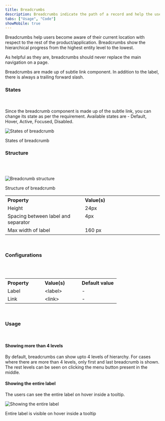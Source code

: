```yaml
---
title: Breadcrumbs
description: Breadcrumbs indicate the path of a record and help the users to navigate back to the parent record.
tabs: ["Usage", "Code"]
showMobile: true
---
```


Breadcrumbs help users become aware of their current location with respect to the rest of the product/application. Breadcrumbs show the hierarchical progress from the highest entity level to the lowest.

As helpful as they are, breadcrumbs should never replace the main navigation on a page.

Breadcrumbs are made up of subtle link component. In addition to the label, there is always a trailing forward slash.
<br/>

<Preview name="components-breadcrumbs-variants-less-than-4-levels--less-than-4-levels" />

### States
<br/>
<br/>
Since the breadcrumb component is made up of the subtle link, you can change its state as per the requirement. Available states are - Default, Hover, Active, Focused, Disabled.

![States of breadcrumb](./images/breadcrumb-2.png)
<Caption> States of breadcrumb </Caption>

### Structure
<br/>
<br/>


![Breadcrumb structure](./images/breadcrumb-structure.png)
<Caption> Structure of breadcrumb </Caption>

<br/>

<table style="width: 100%">
 <tbody>
  <tr>
    <th style="width:50%; text-align: left;">Property</th>
    <th style="width:50%; text-align: left;">Value(s)</th>
  </tr>
  <tr style="vertical-align: top">
    <td>Height</td>
    <td>24px</td>
  </tr>
  <tr style="vertical-align: top">
      <td>Spacing between label and separator</td>
      <td>4px</td>
  </tr>
  <tr style="vertical-align: top">
      <td>Max width of label</td>
      <td>160 px</td>
  </tr>
 </tbody>
</table>

<br/>

### Configurations
<br/>
<br/>


<table style="width: 100%">
 <tbody>
  <tr>
    <th style="width:33%; text-align: left;">Property</th>
    <th style="width:33%; text-align: left;">Value(s)</th>
    <th style="width:33%; text-align: left;">Default value</th>

  </tr>
  <tr style="vertical-align: top">
    <td>Label</td>
    <td>&#60;label&#62;</td>
    <td>-</td>
  </tr>
  <tr style="vertical-align: top">
    <td>Link</td>
    <td>&#60;link&#62;</td>
    <td>-</td>
  </tr>
  
 </tbody>
</table>

<br/>

### Usage
<br/>

#### Showing more than 4 levels
By default, breadcrumbs can show upto 4 levels of hierarchy. For cases where there are more than 4 levels, only first and last breadcrumb is shown. The rest levels can be seen on clicking the menu button present in the middle.

<Preview name="components-breadcrumbs-variants-more-than-4-levels--more-than-4-levels" />

#### Showing the entire label
The users can see the entire label on hover inside a tooltip.

![Showing the entire label](./images/breadcrumb-1.png)
<Caption> Entire label is visible on hover inside a tooltip </Caption>